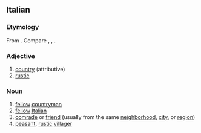 ==Italian==

===Etymology===
From {{m|it|paese}}. Compare {{cog|nap|paisano}}, {{cog|fr|paysan}}, {{cog|es|paisano}}.

===Adjective===
{{it-adj|paesan}}

# [[country]] (attributive)
# [[rustic]]

===Noun===
{{it-noun|m|f=paesana}}

# [[fellow]] [[countryman]]
# [[fellow]] [[Italian]]
# [[comrade]] or [[friend]] (usually from the same [[neighborhood]], [[city]], or [[region]])
# [[peasant]], [[rustic]] [[villager]]